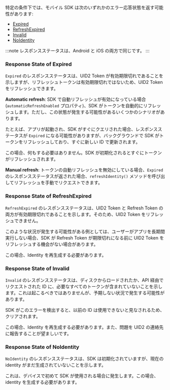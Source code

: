 <!-- Used by: guides/integration-mobile-client-side.md | guides/integration-mobile-client-server.md -->

特定の条件下では、モバイル SDK は次のいずれかのエラー応答状態を返す可能性があります:

- [Expired](#response-state-of-expired)
- [RefreshExpired](#response-state-of-refreshexpired)
- [Invalid](#response-state-of-expired)
- [NoIdentity](#response-state-of-expired)

:::note
レスポンスステータスは、Android と iOS の両方で同じです。
:::

### Response State of Expired

`Expired` のレスポンスステータスは、UID2 Token が有効期限切れであることを示しますが、リフレッシュトークンは有効期限切れではないため、UID2 Token をリフレッシュできます。

**Automatic refresh**: SDK で自動リフレッシュが有効になっている場合 (`automaticRefreshEnabled` プロパティ)、SDK がトークンを自動的にリフレッシュします。ただし、この状態が発生する可能性があるいくつかのシナリオがあります。

たとえば、アプリが起動され、SDK がすぐにクエリされた場合、レスポンスステータスが `Expired` になる可能性がありますが、バックグラウンドで SDK がトークンをリフレッシュしており、すぐに新しい ID で更新されます。

  この場合、何もする必要はありません。SDK が初期化されるとすぐにトークンがリフレッシュされます。

**Manual refresh**: トークンの自動リフレッシュを無効にしている場合、`Expired` のレスポンスステータスが返された場合、`refreshIdentity()` メソッドを呼び出してリフレッシュを手動でリクエストできます。

### Response State of RefreshExpired

`RefreshExpired` のレスポンスステータスは、UID2 Token と Refresh Token の両方が有効期限切れであることを示します。そのため、UID2 Token をリフレッシュできません。

このような状況が発生する可能性がある例としては、ユーザーがアプリを長期間実行しない場合、SDK が Refresh Token が期限切れになる前に UID2 Token をリフレッシュする機会がない場合があります。

この場合、Identity を再生成する必要があります。

### Response State of Invalid

`Invalid` のレスポンスステータスは、ディスクからロードされたか、API 経由でリクエストされた ID に、必要なすべてのトークンが含まれていないことを示します。これは起こるべきではありませんが、予期しない状況で発生する可能性があります。

SDK がこのエラーを検出すると、以前の ID は使用できないと見なされるため、クリアされます。

この場合、Identity を再生成する必要があります。また、問題を UID2 の連絡先に報告することが望ましいです。

### Response State of NoIdentity

`NoIdentity` のレスポンスステータスは、SDK は初期化されていますが、現在の identity がまだ生成されていないことを示します。

これは、デバイスで初めて SDK が使用される場合に発生します。この場合、identity を生成する必要があります。
